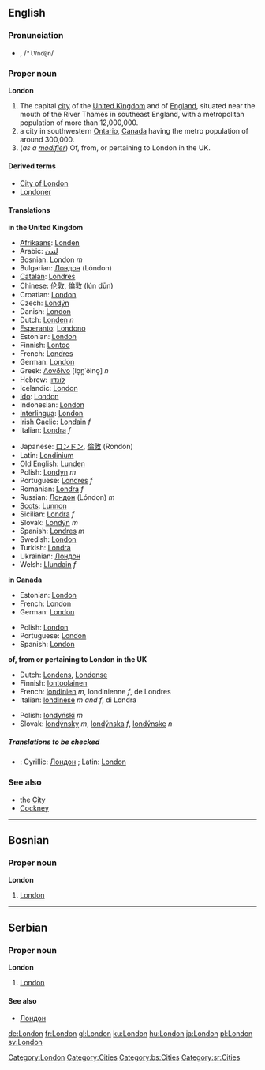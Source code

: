 ==English==

{{rank|wild|front|France|577|London|save|length|play}}

===Pronunciation===
*{{IPAchar|lŭn'dən, /ˈlʌndən/}}, /<tt>"lVnd@n</tt>/

===Proper noun===
{{wikipedia}}
'''London'''

# The capital [[city]] of the [[United Kingdom]] and of [[England]], situated near the mouth of the River Thames in southeast England, with a metropolitan population of more than 12,000,000.
# a city in southwestern [[Ontario]], [[Canada]] having the metro population of around 300,000.
# (''as a [[modifier]]'') Of, from, or pertaining to London in the UK.

====Derived terms====
*[[City of London]]
*[[Londoner]]

====Translations====
'''in the United Kingdom'''
{{top}}
*[[Afrikaans]]: [[Londen]]
*Arabic: [[لندن]]
*Bosnian: [[London#Bosnian|London]] ''m''
*Bulgarian: [[Лондон]] (Lóndon)
*[[Catalan]]: [[Londres#Catalan|Londres]]
*Chinese: [[伦敦]], [[倫敦]] (lún dūn)
*Croatian: [[London#Croatian|London]]
*Czech: [[Londýn]]
*Danish: [[London#Danish|London]]
*Dutch: [[Londen]] ''n''
*[[Esperanto]]: [[Londono]]
*Estonian: [[London#Estonian|London]]
*Finnish: [[Lontoo]]
*French: [[Londres#French|Londres]]
*German: [[London#German|London]]
*Greek: [[Λονδίνο]] [lo̞n̪ˈðino̞] ''n''
*Hebrew: [[לונדון]]
*Icelandic: [[London#Icelandic|London]]
*[[Ido]]: [[London#Ido|London]]
*Indonesian: [[London#Indonesian|London]]
*[[Interlingua]]: [[London#Interlingua|London]]
*[[Irish Gaelic]]: [[Londain]] ''f''
*Italian: [[Londra]] ''f''
{{mid}}
*Japanese: [[ロンドン]], [[倫敦]] (Rondon)
*Latin: [[Londinium]]
*Old English: [[Lunden]]
*Polish: [[Londyn]] ''m''
*Portuguese: [[Londres#Portuguese|Londres]] ''f''
*Romanian: [[Londra#Romanian|Londra]] ''f''
*Russian: [[Лондон]] (Lóndon) ''m''
*[[Scots]]: [[Lunnon]]
*Sicilian: [[Londra#Sicilian|Londra]] ''f''
*Slovak: [[Londýn]] ''m''
*Spanish: [[Londres#Spanish|Londres]] ''m''
*Swedish: [[London#Swedish|London]]
*Turkish: [[Londra#Turkish|Londra]]
*Ukrainian: [[Лондон]]
*Welsh: [[Llundain]] ''f''
{{bottom}}

'''in Canada'''
<!--Note: most languages have different names for London in Canada and London in the UK: be sure to distinguish between the two when contributing to the table below-->
{{top}}
*Estonian: [[London#Estonian|London]]
*French: [[London#French|London]]
*German: [[London#German|London]]
{{mid}}
*Polish: [[London#Polish|London]]
*Portuguese: [[London#Portuguese|London]]
*Spanish: [[London#Spanish|London]]
{{bottom}}

'''of, from or pertaining to London in the UK'''
{{top}}
*Dutch: [[Londens]], [[Londense]]
*Finnish: [[lontoolainen]]
*French: [[londinien]] ''m'', londinienne ''f'', de Londres
*Italian: [[londinese]] ''m and f'', di Londra
{{mid}}
*Polish: [[londyński]] ''m''
*Slovak: [[londýnsky]] ''m'', [[londýnska]] ''f'', [[londýnske]] ''n''
{{bottom}}

=====Translations to be checked=====
<!--Remove this section once all of the translations below have been moved into the tables above.-->
{{checktrans}}
*{{ttbc|Serbian}}: Cyrillic: [[Лондон#Serbian|Лондон]] {{m}}; Latin: [[London#Serbian|London]] {{m}}

===See also===
*the [[City]]
*[[Cockney]]

[[Category:London]]
[[Category:Cities]]

----
==Bosnian==
===Proper noun===
'''London''' {{m}}
#[[London#English|London]]
[[Category:bs:Cities]]

----

==Serbian==
===Proper noun===
'''London''' {{m}}
#[[London#English|London]]
====See also====
*[[Лондон#Serbian|Лондон]]
[[Category:sr:Cities]]

[[de:London]]
[[fr:London]]
[[gl:London]]
[[ku:London]]
[[hu:London]]
[[ja:London]]
[[pl:London]]
[[sv:London]]